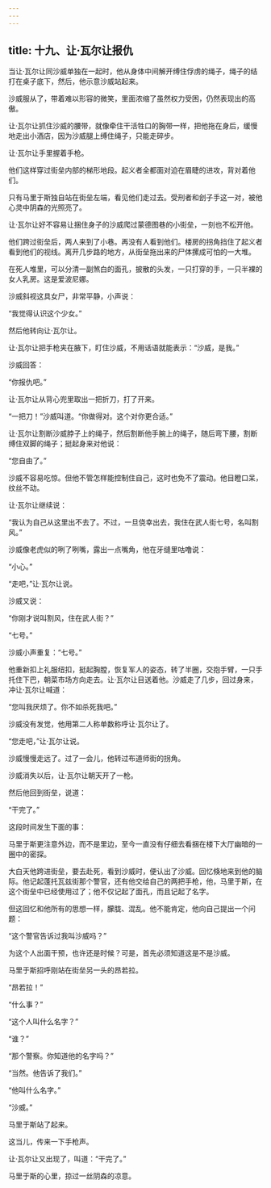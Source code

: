 ```yaml
---
---
---
```

title: 十九、让·瓦尔让报仇
---




当让·瓦尔让同沙威单独在一起时，他从身体中间解开缚住俘虏的绳子，绳子的结打在桌子底下，然后，他示意沙威站起来。

沙威服从了，带着难以形容的微笑，里面浓缩了虽然权力受困，仍然表现出的高傲。

让·瓦尔让抓住沙威的腰带，就像牵住干活牲口的胸带一样，把他拖在身后，缓慢地走出小酒店，因为沙威腿上缚住绳子，只能走碎步。

让·瓦尔让手里握着手枪。

他们这样穿过街垒内部的梯形地段。起义者全都面对迫在眉睫的进攻，背对着他们。

只有马里于斯独自站在街垒左端，看见他们走过去。受刑者和刽子手这一对，被他心灵中阴森的光照亮了。

让·瓦尔让好不容易让捆住身子的沙威爬过蒙德图巷的小街垒，一刻也不松开他。

他们跨过街垒后，两人来到了小巷。再没有人看到他们。楼房的拐角挡住了起义者看到他们的视线。离开几步路的地方，从街垒拖出来的尸体摞成可怕的一大堆。

在死人堆里，可以分清一副煞白的面孔，披散的头发，一只打穿的手，一只半裸的女人乳房。这是爱波尼娜。

沙威斜视这具女尸，非常平静，小声说：

“我觉得认识这个少女。”

然后他转向让·瓦尔让。

让·瓦尔让把手枪夹在腋下，盯住沙威，不用话语就能表示：“沙威，是我。”

沙威回答：

“你报仇吧。”

让·瓦尔让从背心兜里取出一把折刀，打了开来。

“一把刀！”沙威叫道。“你做得对。这个对你更合适。”

让·瓦尔让割断沙威脖子上的绳子，然后割断他手腕上的绳子，随后弯下腰，割断缚住双脚的绳子；挺起身来对他说：

“您自由了。”

沙威不容易吃惊。但他不管怎样能控制住自己，这时也免不了震动。他目瞪口呆，纹丝不动。

让·瓦尔让继续说：

“我认为自己从这里出不去了。不过，一旦侥幸出去，我住在武人街七号，名叫割风。”

沙威像老虎似的咧了咧嘴，露出一点嘴角，他在牙缝里咕噜说：

“小心。”

“走吧，”让·瓦尔让说。

沙威又说：

“你刚才说叫割风，住在武人街？”

“七号。”

沙威小声重复：“七号。”

他重新扣上礼服纽扣，挺起胸膛，恢复军人的姿态，转了半圈，交抱手臂，一只手托住下巴，朝菜市场方向走去。让·瓦尔让目送着他。沙威走了几步，回过身来，冲让·瓦尔让喊道：

“您叫我厌烦了。你不如杀死我吧。”

沙威没有发觉，他用第二人称单数称呼让·瓦尔让了。

“您走吧，”让·瓦尔让说。

沙威慢慢走远了。过了一会儿，他转过布道师街的拐角。

沙威消失以后，让·瓦尔让朝天开了一枪。

然后他回到街垒，说道：

“干完了。”

这段时间发生下面的事：

马里于斯更注意外边，而不是里边，至今一直没有仔细去看捆在楼下大厅幽暗的一圈中的密探。

大白天他跨进街垒，要去赴死，看到沙威时，便认出了沙威。回忆倏地来到他的脑际。他记起蓬托瓦兹街那个警官，还有他交给自己的两把手枪，他，马里于斯，在这个街垒中已经使用过了；他不仅记起了面孔，而且记起了名字。

但这回忆和他所有的思想一样，朦胧、混乱。他不能肯定，他向自己提出一个问题：

“这个警官告诉过我叫沙威吗？”

为这个人出面干预，也许还是时候？可是，首先必须知道这是不是沙威。

马里于斯招呼刚站在街垒另一头的昂若拉。

“昂若拉！”

“什么事？”

“这个人叫什么名字？”

“谁？”

“那个警察。你知道他的名字吗？”

“当然。他告诉了我们。”

“他叫什么名字。”

“沙威。”

马里于斯站了起来。

这当儿，传来一下手枪声。

让·瓦尔让又出现了，叫道：“干完了。”

马里于斯的心里，掠过一丝阴森的凉意。